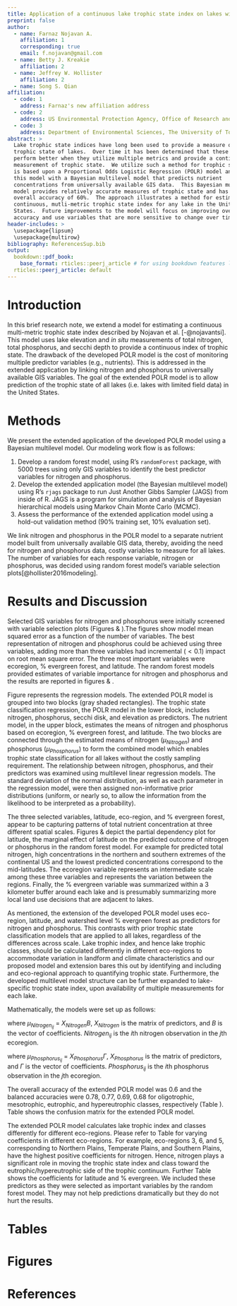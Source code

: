 ```yaml
---
title: Application of a continuous lake trophic state index on lakes with limited data
preprint: false
author: 
  - name: Farnaz Nojavan A.
    affiliation: 1
    corresponding: true
    email: f.nojavan@gmail.com
  - name: Betty J. Kreakie
    affiliation: 2
  - name: Jeffrey W. Hollister
    affiliation: 2
  - name: Song S. Qian
affiliation: 
  - code: 1
    address: Farnaz's new affiliation address
  - code: 2
    address: US Environmental Protection Agency, Office of Research and Development, National Health and Environmental Effects Research Laboratory, Atlantic Ecology Division, 27 Tarzwell Drive  Narragansett, RI, 02882, USA
  - code: 3
    address: Department of Environmental Sciences, The University of Toledo, Toledo, OH, United States
abstract: >
  Lake trophic state indices have long been used to provide a measure of the 
  trophic state of lakes.  Over time it has been determined that these indices
  perform better when they utilize multiple metrics and provide a continuous 
  measurement of trophic state.  We utilize such a method for trophic state that 
  is based upon a Proportional Odds Logistic Regression (POLR) model and extend 
  this model with a Bayesian multilevel model that predicts nutrient 
  concentrations from universally available GIS data.  This Bayesian multilevel 
  model provides relatively accurate measures of trophic state and has an 
  overall accuracy of 60%.  The approach illustrates a method for estimating a 
  continuous, mutli-metric trophic state index for any lake in the United 
  States.  Future improvements to the model will focus on improving overall 
  accuracy and use variables that are more sensitive to change over time.
header-includes: >
  \usepackage{lipsum}
  \usepackage{multirow}
bibliography: ReferencesSup.bib
output:
  bookdown::pdf_book:
    base_format: rticles::peerj_article # for using bookdown features like \@ref()
  rticles::peerj_article: default
---
```



# Introduction {-}
In this brief research note, we extend a model for estimating a continuous multi-metric trophic state index described by Nojavan et al. [-@nojavantsi].  This model uses lake elevation and *in situ* measurements of total nitrogen, total phosphorus, and secchi depth to provide a continuous index of trophic state.  The drawback of the developed POLR model is the cost of monitoring multiple predictor variables (e.g., nutrients). This is addressed in the extended application by linking nitrogen and phosphorus to universally available GIS variables. The goal of the extended POLR model is to allow prediction of the trophic state of all lakes (i.e. lakes with limited field data) in the United States.

# Methods {-}

We present the extended application of the developed POLR model using a Bayesian multilevel model. Our modeling work flow is as follows:

1. Develop a random forest model, using R's `randomForest` package, with 5000 trees using only GIS variables to identify the best predictor variables for nitrogen and phosphorus.
2. Develop the extended application model (the Bayesian multilevel model) using R's `rjags` package to run Just Another Gibbs Sampler (JAGS) from inside of R. JAGS is a program for simulation and analysis of Bayesian hierarchical models using Markov Chain Monte Carlo (MCMC).
3. Assess the performance of the extended application model using a hold-out validation method (90% training set, 10% evaluation set).

We link nitrogen and phosphorus in the POLR model to a separate nutrient model built from universally available GIS data, thereby, avoiding the need for nitrogen and phosphorus data, costly variables to measure for all lakes. The number of variables for each response variable, nitrogen or phosphorus, was decided using random forest model's variable selection plots[@hollister2016modeling].  

# Results and Discussion {-}
Selected GIS variables for nitrogen and phosphorus were initially screened with variable selection plots (Figures \ref{fig:gis_vs_NTL} \& \ref{fig:gis_vs_PTL}).The figures show model mean squared error as a function of the number of variables. The best representation of nitrogen and phosphorus could be achieved using three variables, adding more than three variables had incremental ($<0.1$) impact on root mean square error. The three most important variables were ecoregion, % evergreen forest, and latitude. The random forest models provided estimates of variable importance for nitrogen and phosphorus and the results are reported in figures \ref{fig:importancePlot_gis_NTL} \& \ref{fig:importancePlot_gis_PTL}.

Figure \ref{fig:DAG2} represents the regression models. The extended POLR model is grouped into two blocks (gray shaded rectangles). The trophic state classification regression, the POLR model in the lower block, includes nitrogen, phosphorus, secchi disk, and elevation as predictors. The nutrient model, in the upper block, estimates the means of nitrogen and phosphorus based on ecoregion, % evergreen forest, and latitude. The two blocks are connected through the estimated means of nitrogen ($\mu_{Nitrogen}$) and phosphorus ($\mu_{Phosphorus}$) to form the combined model which enables trophic state classification for all lakes without the costly sampling requirement. The relationship between nitrogen, phosphorus, and their predictors was examined using multilevel linear regression models. The standard deviation of the normal distribution, as well as each parameter in the regression model, were then assigned non-informative prior distributions (uniform, or nearly so, to allow the information from the likelihood to be interpreted as a probability).

The three selected variables, latitude, eco-region, and % evergreen forest, appear to be capturing patterns of total nutrient concentration at three different spatial scales. 
Figures \ref{fig:PD_gisvs_N_Latitude} \& \ref{fig:PD_gisvs_P_Latitude} depict the partial dependency plot for latitude, the marginal effect of latitude on the predicted outcome of nitrogen or phosphorus in the random forest model. For example for predicted total nitrogen, high concentrations in the northern and southern extremes of the continental US and the lowest predicted concentrations correspond to the mid-latitudes. The ecoregion variable represents an intermediate scale among these three variables and represents the variation between the regions. Finally, the % evergreen variable was summarized within a 3 kilometer buffer around each lake and is presumably summarizing more local land use decisions that are adjacent to lakes. 

As mentioned, the extension of the developed POLR model uses eco-region, latitude, and watershed level % evergreen forest as predictors for nitrogen and phosphorus. This contrasts with prior trophic state classification models that are applied to all lakes, regardless of the differences across scale. Lake trophic index, and hence lake trophic classes, should be calculated differently in different eco-regions to accommodate variation in landform and climate characteristics and our proposed model and extension bares this out by identifying and including and eco-regional approach to quantifying trophic state. Furthermore, the developed multilevel model structure can be further expanded to lake-specific trophic state index, upon availability of multiple measurements for each lake.

Mathematically, the models were set up as follows:

\begin{equation}
\mathrm{  \ Nitrogen_{ij}} \ \sim \ \mathcal{N}( \mu_{{Nitrogen}_{ij}},\sigma_{Nitrogen}^2)\\
\end{equation}
where $\mu_{{Nitrogen}_{ij}}$ = $X_{Nitrogen}B$, $X_{Nitrogen}$ is the matrix of predictors, and $B$ is the vector of coefficients. $Nitrogen_{ij}$ is the  *i*th nitrogen observation in the *j*th ecoregion.

\begin{equation}
\mathrm{  \ Phosphorus_{ij}} \ \sim \ \mathcal{N}( \mu_{{Phosphorus}_{ij}},\sigma_{Phosphorus}^2)\\
\end{equation}
where $\mu_{{Phosphorus}_{ij}}$ = $X_{Phosphorus}\Gamma$, $X_{Phosphorus}$ is the matrix of predictors, and $\Gamma$ is the vector of coefficients. $Phosphorus_{ij}$ is the *i*th phosphorus observation in the *j*th ecoregion.

The overall accuracy of the extended POLR model was 0.6 and the balanced accuracies were 0.78, 0.77, 0.69, 0.68 for oligotrophic, mesotrophic, eutrophic, and hypereutrophic classes, respectively (Table \ref{tab:MultiPOLRCoeff}). Table \ref{tab:MultiPOLRCM} shows the confusion matrix for the extended POLR model.

The extended POLR model calculates lake trophic index and classes differently for different eco-regions. Please refer to Table \ref{tab:MultiPOLRCoeff} for varying coefficients in different eco-regions. For example, eco-regions 3, 6, and 5, corresponding to Northern Plains, Temperate Plains, and Southern Plains, have the highest positive coefficients for nitrogen. Hence, nitrogen plays a significant role in moving the trophic state index and class toward the eutrophic/hypereutrophic side of the trophic continuum. Further Table \ref{tab:MultiPOLRCoeff} shows the coefficients for latitude and % evergreen. We included these predictors as they were selected as important variables by the random forest model. They may not help predictions dramatically but they do not hurt the results.

# Tables {-}

\begin{table}[ht]
\caption {Coefficients for the extended POLR model.}
\label{tab:MultiPOLRCoeff}
\centering
 \begin{tabular}{llll}
  \hline
  &  & Mean & Standard Deviation\\ 
  \hline
  \multirow{3}{*}{\emph{Cutoff points/Thresholds}} & $C_{Oligo|Meso}$  & -156.60 & 44.04\\ 
  & $C_{Meso|Eu}$  & -6.18 & 8.29\\ 
  & $C_{Eu|Hyper}$ & 121.32 & 35.04\\ 
  \multirow{4}{*}{\emph{POLR model coefficients}}& $\alpha_{Elevation}$ & -40.20 & 12.86\\ 
  & $\alpha_{Nitrogen}$ & -44.33 & 29.29\\ 
  & $\alpha_{Phosphorus}$ & 165.90 & 46.96\\ 
  & $\alpha_{\text{Secchi Disk Depth}}$ & 0.18 & 5.23\\ 
  \multirow{11}{*}{\emph{Multilevel model coefficients for nitrogen}}& $\beta_{\%Evergreen}$ & 0.00 & 0.01\\ 
  & $\beta_{Ecoregion_1}$ & 0.34 & 0.13\\ 
  & $\beta_{Ecoregion_2}$ & -0.78 & 0.12\\ 
  & $\beta_{Ecoregion_3}$ & 0.96 & 0.15\\ 
  & $\beta_{Ecoregion_4}$ & -0.37 & 0.10\\ 
  & $\beta_{Ecoregion_5}$ & 0.59 & 0.10\\ 
  & $\beta_{Ecoregion_6}$ & 0.68 & 0.09\\ 
  & $\beta_{Ecoregion_7}$ & -0.01 & 0.10\\ 
  & $\beta_{Ecoregion_8}$ & -1.00 & 0.10\\ 
  & $\beta_{Ecoregion_9}$ & 0.11 & 0.12\\ 
  & $\beta_{Latitude}$ & 0.11 & 0.05\\ 
  \multirow{11}{*}{\emph{Multilevel model coefficients for phosphorus}}& $\gamma_{\%Evergreen}$ & -0.00 & 0.01\\ 
  & $\gamma_{Ecoregion_1}$ & 0.40 & 0.09\\ 
  & $\gamma_{Ecoregion_2}$ & -0.90 & 0.09\\ 
  & $\gamma_{Ecoregion_3}$ & 0.73 & 0.11\\ 
  & $\gamma_{Ecoregion_4}$ & -0.38 & 0.08\\ 
  & $\gamma_{Ecoregion_5}$ & 0.53 & 0.08\\ 
  & $\gamma_{Ecoregion_6}$ & 0.71 & 0.07\\ 
  & $\gamma_{Ecoregion_7}$ & -0.32 & 0.08\\ 
  & $\gamma_{Ecoregion_8}$ & -0.69 & 0.08\\ 
  & $\gamma_{Ecoregion_9}$ & 0.07 & 0.09\\ 
  & $\gamma_{Latitude}$ & -0.03 & 0.03\\ 
 {\emph{Logistic distribution's scale parameter}}& $\sigma$ & 75.64 & 21.27\\ 
  \hline
\end{tabular}
\end{table}


\begin{table}[ht]
\caption {Confusion matrix for multilevel POLR model. Each element of the matrix is the number of cases for which the actual state is the row and the predicted state is the column.}
\label{tab:MultiPOLRCM}
\centering
\begin{tabular}{lllll}
  \hline
 & Oligo & Meso & Eu & Hyper \\ 
  \hline
  Oligo & 5 & 3 & 0 & 0 \\
  Meso & 3 & 12 & 7 & 1 \\
  Eu & 0 & 0 & 16 & 10 \\
  Hyper & 0 & 1 & 3 & 9 \\
   \hline
\end{tabular}
\end{table}


# Figures {-}

\begin{figure}
  \includegraphics[scale=0.5]{gis_vs_NTL.pdf}
  \caption{Random Forest model's output for nitrogen with GIS only variables as predictors. Shows model mean squared error as a function of the number of variables.}
  \label{fig:gis_vs_NTL}
\end{figure}


\begin{figure}
  \includegraphics[scale=0.5]{gis_vs_PTL.pdf}
  \caption{Random Forest model's output for phosphorus with GIS only variables as predictors. Shows model mean squared error as a function of the number of variables.}
  \label{fig:gis_vs_PTL}
\end{figure}


\begin{figure}
  \includegraphics[width=\textwidth]{importanceplot_gis_NTL.pdf}
  \caption{Random Forest model's output for nitrogen predictors. Importance plot for GIS variables. Shows percent increase in mean squared error. Higher values of percent increase in mean squared error indicates higher importance.}
  \label{fig:importancePlot_gis_NTL}
\end{figure}

\begin{figure}
  \includegraphics[width=\textwidth]{importanceplot_gis_PTL.pdf}
  \caption{Random Forest model's output for nitrogen predictors. Importance plot for GIS variables. Shows percent increase in mean squared error. Higher values of percent increase in mean squared error indicates higher importance.}
  \label{fig:importancePlot_gis_PTL}
\end{figure}


\begin{figure}
  \includegraphics[page=4, scale=0.85, trim=20mm 45mm 0mm 45mm, clip]{cyanobacteria-dag-model1.pdf}
  \caption{Directed Acyclic Graphical (DAG) model. The lower box depicts the POLR model with its four predictors of secchi disk depth (SDD), elevation, nitrogen, and phosphorus. The upper box is the extension to the POLR model to predict nitrogen and phosphorus using universally available GIS variables.}
  \label{fig:DAG2}
\end{figure}


\begin{figure}
  \includegraphics[scale=0.5]{PD_gisvs_N_Latitude.pdf}
  \caption{Partial dependency plot for predicted total nitrogen over the range latitude: the effect of latitude on predicted total nitrogen when the rest of the predictors are held constant.}
  \label{fig:PD_gisvs_N_Latitude}
\end{figure}


\begin{figure}
  \includegraphics[scale=0.5]{PD_gisvs_P_Latitude.pdf}
  \caption{Partial dependency plot for predicted total phosphorus over the range latitude: the effect of latitude on predicted total phosphorus when the rest of the predictors are held constant.}
  \label{fig:PD_gisvs_P_Latitude}
\end{figure}

# References {-}

\bibliography{ReferencesSup}